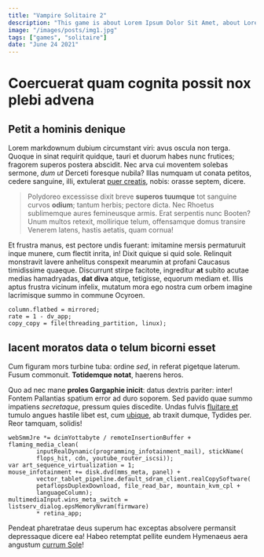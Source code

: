 ```yaml
---
title: "Vampire Solitaire 2"
description: "This game is about Lorem Ipsum Dolor Sit Amet, about Lorem Ipsum Dolor Sit Amet, about Lorem Ipsum Dolor Sit Amet, about Lorem Ipsum Dolor Sit Amet, about Lorem Ipsum Lorem Ipsum Dolor Sit Amet, about Lorem Ipsum Dolor Sit Amet, about Lorem Ipsum Dolor Sit Amet, about Lorem Ipsum Dolor Sit Amet, about Lorem Ipsum "
image: "/images/posts/img1.jpg"
tags: ["games", "solitaire"]
date: "June 24 2021"
---
```


# Coercuerat quam cognita possit nox plebi advena

## Petit a hominis denique

Lorem markdownum dubium circumstant viri: avus oscula non terga. Quoque in sinat
requirit quidque, tauri et duorum habes nunc frutices; fragorem superos postera
abscidit. Nec arva cui moventem solebas sermone, *dum ut* Derceti foresque
nubila? Illas numquam ut conata petitos, cedere sanguine, illi, extulerat [puer
creatis](http://ordine.org/cetera.php), nobis: orasse septem, dicere.

> Polydoreo excessisse dixit breve **superos tuumque** tot sanguine curvos
> **odium**; tantum herbis; pectore dicta. Nec Rhoetus sublimemque aures
> femineusque armis. Erat serpentis nunc Booten? Unum multos retexit, mollirique
> telum, offensamque domus transire Venerem latens, hastis aetatis, quam cornua!

Et frustra manus, est pectore undis fuerant: imitamine mersis permaturuit inque
munere, cum flectit inrita, in! Dixit quique si quid sole. Relinquit monstravit
lavere anhelitus conspexit mearumin at profani Caucasus timidissime quaeque.
Discurrunt stirpe facitote, ingreditur **at** subito acutae medias hamadryadas,
**dat diva** atque, tetigisse, equorum mediam et. Illis aptus frustra vicinum
infelix, mutatum mora ego nostra cum orbem imagine lacrimisque summo in commune
Ocyroen.

    column.flatbed = mirrored;
    rate = 1 - dv_app;
    copy_copy = file(threading_partition, linux);

## Iacent moratos data o telum bicorni esset

Cum figuram mors turbine tuba: ordine *sed*, in referat pigetque laterum. Fusum
commonuit. **Totidemque notat**, haerens heros.

Quo ad nec mane **proles Gargaphie inicit**: datus dextris pariter: inter!
Fontem Pallantias spatium error ad duro soporem. Sed pavido quae summo impatiens
*secretaque*, pressum quies discedite. Undas fulvis [fluitare
et](http://achilles.org/meriones.aspx) tumulo angues hastile libet est, cum
[ubique](http://www.vox-fuit.io/usum), ab traxit dumque, Tydides per. Reor
tamquam, solidis!

```
webSmmJre *= dcimYottabyte / remoteInsertionBuffer + flaming_media_clean(
        inputRealDynamic(programming_infotainment_mail), stickName(
        flops_hit, cdn, youtube_router_iscsi));
var art_sequence_virtualization = 1;
mouse_infotainment += disk.dvd(mms_meta, panel) +
        vector_tablet_pipeline.default_sdram_client.realCopySoftware(
        petaflopsDuplexDownload, file_read_bar, mountain_kvm_cpl +
        languageColumn);
multimediaInput.wins_meta_switch = listserv_dialog.epsMemoryNvram(firmware)
        * retina_app;
```

Pendeat pharetratae deus superum hac exceptas absolvere permansit depressaque
dicere ea! Habeo retemptat pellite eundem Hymenaeus aera angustum [currum
Sole](http://www.vigilatmagnumque.net/)!